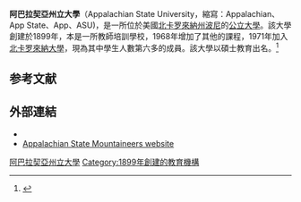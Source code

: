 {{Infobox university
|image_name     = ASU Sanford Mall Winter.JPG
|image_size     = 280px
|name           = Appalachian State University
|motto          = 拉丁語：[[Esse_quam_videri|Esse quam videri]]<ref>{{Cite web |url = https://business.appstate.edu/news/more-2600-receive-degrees-during-appalachian%E2%80%99s-may-ceremonies |title = More than 2,600 receive degrees during Appalachian’s May ceremonies |publisher = Appalachian Statue U. |accessdate = January 16, 2016 |archive-date = 2016-08-28 |archive-url = https://web.archive.org/web/20160828044018/https://business.appstate.edu/news/more-2600-receive-degrees-during-appalachian%E2%80%99s-may-ceremonies |dead-url = no }}</ref>（To be, rather than to seem）
|established    = 1899
|type           = [[公立大學|公立大學]]
|endowment      = $9140万
|chancellor     = Sheri Noren Everts
|faculty        = 871<ref name="factbook.appstate.edu">{{cite web |url=http://factbook.appstate.edu/index.php?module=pagesmith&id=71 |title=General Information | Institutional Research, Assessment and Planning | Appalachian State University |publisher=Factbook.appstate.edu |date= |accessdate=2014-08-24 |archive-date=2012-01-26 |archive-url=https://web.archive.org/web/20120126185738/http://factbook.appstate.edu/index.php?module=pagesmith&id=71 |dead-url=no }}</ref>
|staff          = 1,592（全職加兼職）<ref name="factbook.appstate.edu"/>
|students       = 18,026<ref name="factbook.appstate.edu"/>
|undergrad      = 17,024<ref name="factbook.appstate.edu"/>
|postgrad       = 1,002<ref name="factbook.appstate.edu"/>
|alumni         = More than 113,000 living alumni from all 50 states and several foreign countries.<ref name="appstate.edu">{{cite web |url=http://www.appstate.edu/about/ |title=About Appalachian |publisher=Appalachian University |year=2010 |accessdate=2010-11-20 |archive-date=2010-11-21 |archive-url=https://web.archive.org/web/20101121061337/http://www.appstate.edu/about/ |dead-url=no }}</ref>
|campus         = Medium sized college town , {{convert|1300|acre|km2|}}<ref name="About">{{cite web|url=http://www.web.appstate.edu/about/|title=About the University|year=2008|work=Appalachian State University|accessdate=July 13, 2008|archive-date=2008-07-15|archive-url=https://web.archive.org/web/20080715121008/http://www.web.appstate.edu/about/|dead-url=no}}</ref>
|city           = [[波尼_(北卡羅來納州)|波尼]]
|state          = [[北卡羅來納州|北卡羅來納州]]
|country        = 美國
|free_label     = 
|free           = 
|mascot         = Yosef
|athletics      = [[NCAA|NCAA]] [[Division_I_(NCAA)|Division I]] – [[Sun_Belt_Conference|Sun Belt]]
|nickname       = Mountaineers
|colors         = 黑色和金色<br/>{{color sample|#222222}} {{color sample|#ffcc00}}
|affiliations   = [[University_of_North_Carolina|UNC System]]<br>[[Oak_Ridge_Associated_Universities|ORAU]]
|website        = {{url|www.appstate.edu}}
|logo=
}}

'''阿巴拉契亞州立大學'''（Appalachian State University，縮寫：Appalachian、App State、App、ASU)，是一所位於美國[[北卡罗來納州|北卡罗來納州]][[波尼_(北卡羅來納州)|波尼]]的[[公立大學|公立大學]]。該大學創建於1899年，本是一所教師培訓學校，1968年增加了其他的課程，1971年加入[[北卡罗來納大學|北卡罗來納大學]]，現為其中學生人數第六多的成員。該大學以碩士教育出名。<ref>{{cite web|url=http://www.news.appstate.edu/2007/08/17/best-universities/|title=Appalachian remains one of region’s best universities according to U.S. News & World Report|year=2007|work=Appalachian State University|accessdate=July 13, 2008|archiveurl=https://web.archive.org/web/20080613132745/http://www.news.appstate.edu/2007/08/17/best-universities/|archivedate=2008年6月13日|deadurl=yes|df=}}</ref>

==参考文献==


{{Reflist|30em}}

==外部連結==
* {{url|http://www.appstate.edu}}
* [http://www.appstatesports.com Appalachian State Mountaineers website] {{Wayback|url=http://www.appstatesports.com/ |date=20210517080917 }}

{{Coord|36.213843|-81.678621|display=title|format=dms}}

[[Category:阿巴拉契亞州立大學|]]
[[Category:1899年創建的教育機構|Category:1899年創建的教育機構]]